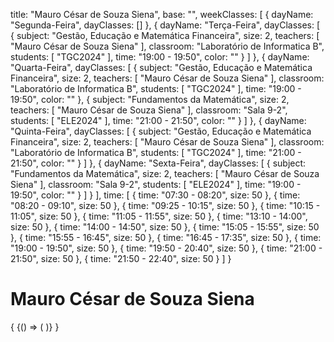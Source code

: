   title: "Mauro César de Souza Siena",
  base: "",
  weekClasses: [
    {
      dayName: "Segunda-Feira",
      dayClasses: []
    },
    {
      dayName: "Terça-Feira",
      dayClasses: [
        {
          subject: "Gestão, Educação e Matemática Financeira",
          size: 2,
          teachers: [
            "Mauro César de Souza Siena"
          ],
          classroom: "Laboratório de Informatica B",
          students: [
            "TGC2024"
          ],
          time: "19:00 - 19:50",
          color: ""
        }
      ]
    },
    {
      dayName: "Quarta-Feira",
      dayClasses: [
        {
          subject: "Gestão, Educação e Matemática Financeira",
          size: 2,
          teachers: [
            "Mauro César de Souza Siena"
          ],
          classroom: "Laboratório de Informatica B",
          students: [
            "TGC2024"
          ],
          time: "19:00 - 19:50",
          color: ""
        },
        {
          subject: "Fundamentos da Matemática",
          size: 2,
          teachers: [
            "Mauro César de Souza Siena"
          ],
          classroom: "Sala 9-2",
          students: [
            "ELE2024"
          ],
          time: "21:00 - 21:50",
          color: ""
        }
      ]
    },
    {
      dayName: "Quinta-Feira",
      dayClasses: [
        {
          subject: "Gestão, Educação e Matemática Financeira",
          size: 2,
          teachers: [
            "Mauro César de Souza Siena"
          ],
          classroom: "Laboratório de Informatica B",
          students: [
            "TGC2024"
          ],
          time: "21:00 - 21:50",
          color: ""
        }
      ]
    },
    {
      dayName: "Sexta-Feira",
      dayClasses: [
        {
          subject: "Fundamentos da Matemática",
          size: 2,
          teachers: [
            "Mauro César de Souza Siena"
          ],
          classroom: "Sala 9-2",
          students: [
            "ELE2024"
          ],
          time: "19:00 - 19:50",
          color: ""
        }
      ]
    }
  ],
  time: [
    {
      time: "07:30 - 08:20",
      size: 50
    },
    {
      time: "08:20 - 09:10",
      size: 50
    },
    {
      time: "09:25 - 10:15",
      size: 50
    },
    {
      time: "10:15 - 11:05",
      size: 50
    },
    {
      time: "11:05 - 11:55",
      size: 50
    },
    {
      time: "13:10 - 14:00",
      size: 50
    },
    {
      time: "14:00 - 14:50",
      size: 50
    },
    {
      time: "15:05 - 15:55",
      size: 50
    },
    {
      time: "15:55 - 16:45",
      size: 50
    },
    {
      time: "16:45 - 17:35",
      size: 50
    },
    {
      time: "19:00 - 19:50",
      size: 50
    },
    {
      time: "19:50 - 20:40",
      size: 50
    },
    {
      time: "21:00 - 21:50",
      size: 50
    },
    {
      time: "21:50 - 22:40",
      size: 50
    }
  ]
}

# Mauro César de Souza Siena

<div>
  {
    <BrowserOnly>
      {() => (
        <Grid
          title={data.title}
          weekClasses={data.weekClasses}
          time={data.time}
        />
      )}
    </BrowserOnly>
  }
</div>
